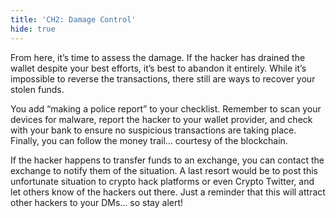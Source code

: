```yaml
---
title: 'CH2: Damage Control'
hide: true
---
```


From here, it’s time to assess the damage. If the hacker has drained the wallet despite your best efforts, it’s best to abandon it entirely. While it’s impossible to reverse the transactions, there still are ways to recover your stolen funds.

You add “making a police report” to your checklist. Remember to scan your devices for malware, report the hacker to your wallet provider, and check with your bank to ensure no suspicious transactions are taking place. Finally, you can follow the money trail… courtesy of the blockchain.

If the hacker happens to transfer funds to an exchange, you can contact the exchange to notify them of the situation. A last resort would be to post this unfortunate situation to crypto hack platforms or even Crypto Twitter, and let others know of the hackers out there. Just a reminder that this will attract other hackers to your DMs… so stay alert!
